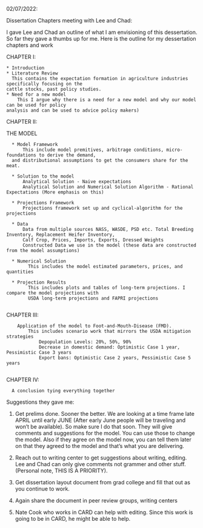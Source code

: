 
02/07/2022:

Dissertation Chapters meeting with Lee and Chad:

I gave Lee and Chad an outline of what I am envisioning of this dessertation.
So far they gave a thumbs up for me. Here is the outline for my dessertation chapters and work

CHAPTER I:

    * Introduction
    * Literature Review 
      This contains the expectation formation in agriculture industries specifically focusing on the 
    cattle stocks, past policy studies.
    * Need for a new model 
        This I argue why there is a need for a new model and why our model can be used for policy 
    analysis and can be used to advice policy makers)
    
CHAPTER II:

  THE MODEL
  
      * Model Framework 
          This include model premitives, arbitrage conditions, micro-foundations to derive the demand,
      and distributional assumptions to get the consumers share for the meat.
      
      * Solution to the model
          Analytical Solution - Naive expectations
          Analytical Solution and Numerical Solution Algorithm - Rational Expectations (More emphasis on this)
          
      * Projections Framework
          Projections framework set up and cyclical-algorithm for the projections
          
      * Data 
          Data from multiple sources NASS, WASDE, PSD etc. Total Breeding Inventory, Replacement Heifer Inventory,
          Calf Crop, Prices, Imports, Exports, Dressed Weights
          Constructed Data we use in the model (these data are constructed from the model assumptions)
          
      * Numerical Solution
            This includes the model estimated parameters, prices, and quantities
            
      * Projection Results
            This includes plots and tables of long-term projections. I compare the model projections with 
            USDA long-term projections and FAPRI projections
            
CHAPTER III:

        Application of the model to Foot-and-Mouth-Disease (FMD).
            This includes scenario work that mirrors the USDA mitigation strategies
                Depopulation Levels: 20%, 50%, 90%
                Decrease in domestic demand: Optimistic Case 1 year, Pessimistic Case 3 years
                Export bans: Optimistic Case 2 years, Pessimistic Case 5 years
      
CHAPTER IV:

      A conclusion tying everything together
 


Suggestions they gave me:

1. Get prelims done. Sooner the better. We are looking at a time frame late APRIL until early JUNE (After early June people will be traveling and won't be available). So make sure I do that soon. They will give comments and suggestions for the model. You can use those to change the model. Also if they agree on the model now, you can tell them later on that they agreed to the model and that's what you are delivering. 

2. Reach out to writing center to get suggestions about writing, editing. Lee and Chad can only give comments not grammer and other stuff. (Personal note, THIS IS A PRIORITY).

3. Get dissertation layout document from grad college and fill that out as you continue to work.

4. Again share the document in peer review groups, writing centers 

5. Nate Cook who works in CARD can help with editing. Since this work is going to be in CARD, he might be able to help.








      
      
      
      